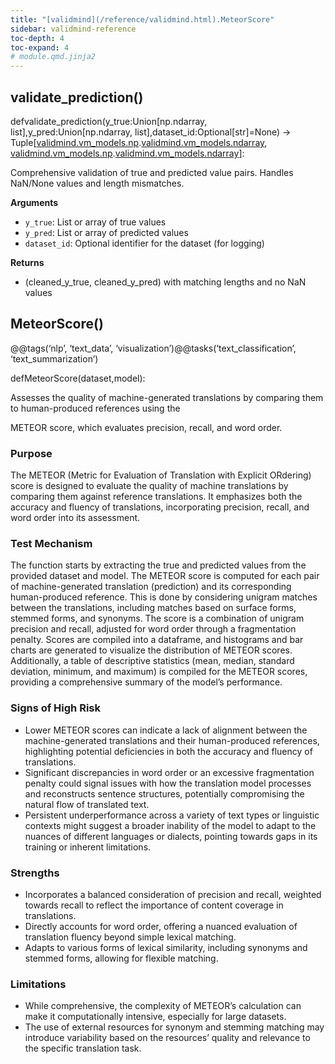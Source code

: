 ```yaml
---
title: "[validmind](/reference/validmind.html).MeteorScore"
sidebar: validmind-reference
toc-depth: 4
toc-expand: 4
# module.qmd.jinja2
---
```


## validate_prediction<span class='muted'>()</span>

<!-- signatures.jinja2 -->

::: {.signature}

<span class="kw">def</span><span class="name">validate_prediction</span>(<span class="params"><span class="n">y_true</span><span class="p">:</span><span class="n">Union</span><span class="p">\[</span><span class="n">np</span><span class="o">.</span><span class="n">ndarray</span><span class="p">, </span><span class="nb">list</span><span class="p">\]</span><span class="muted">,</span></span><span class="params"><span class="n">y_pred</span><span class="p">:</span><span class="n">Union</span><span class="p">\[</span><span class="n">np</span><span class="o">.</span><span class="n">ndarray</span><span class="p">, </span><span class="nb">list</span><span class="p">\]</span><span class="muted">,</span></span><span class="params"><span class="n">dataset_id</span><span class="p">:</span><span class="n">Optional</span><span class="p">\[</span><span class="nb">str</span><span class="p">\]</span><span class="o">=</span><span class="kc">None</span></span>)<span class="p"> → </span><span class="return-annotation"><span class="n">Tuple</span><span class="p">\[</span><a href="/reference/validmind/vm_models.html#class-np">validmind.vm_models.np</a><span class="o">.</span><a href="/reference/validmind/vm_models.html#class-ndarray">validmind.vm_models.ndarray</a><span class="p">, </span><a href="/reference/validmind/vm_models.html#class-np">validmind.vm_models.np</a><span class="o">.</span><a href="/reference/validmind/vm_models.html#class-ndarray">validmind.vm_models.ndarray</a><span class="p">\]</span></span>:

:::

<!-- docstring.jinja2 -->

Comprehensive validation of true and predicted value pairs. Handles NaN/None values and length mismatches.

**Arguments**

- `y_true`: List or array of true values
- `y_pred`: List or array of predicted values
- `dataset_id`: Optional identifier for the dataset (for logging)

**Returns**

- (cleaned_y_true, cleaned_y_pred) with matching lengths and no NaN values

<!-- function.qmd.jinja2 -->

## MeteorScore[()]{.muted}

<!-- signatures.jinja2 -->

::: {.signature}

<span class="decorators"><span class="decorator">@<span class="n">@tags(<span class="s">'nlp'</span>, <span class="s">'text_data'</span>, <span class="s">'visualization'</span>)</span></span><span class="decorator">@<span class="n">@tasks(<span class="s">'text_classification'</span>, <span class="s">'text_summarization'</span>)</span></span></span>

<span class="kw">def</span><span class="name">MeteorScore</span>(<span class="params"><span class="n">dataset</span><span class="muted">,</span></span><span class="params"><span class="n">model</span></span>):

:::

<!-- docstring.jinja2 -->

Assesses the quality of machine-generated translations by comparing them to human-produced references using the

METEOR score, which evaluates precision, recall, and word order.

### Purpose

The METEOR (Metric for Evaluation of Translation with Explicit ORdering) score is designed to evaluate the quality of machine translations by comparing them against reference translations. It emphasizes both the accuracy and fluency of translations, incorporating precision, recall, and word order into its assessment.

### Test Mechanism

The function starts by extracting the true and predicted values from the provided dataset and model. The METEOR score is computed for each pair of machine-generated translation (prediction) and its corresponding human-produced reference. This is done by considering unigram matches between the translations, including matches based on surface forms, stemmed forms, and synonyms. The score is a combination of unigram precision and recall, adjusted for word order through a fragmentation penalty. Scores are compiled into a dataframe, and histograms and bar charts are generated to visualize the distribution of METEOR scores. Additionally, a table of descriptive statistics (mean, median, standard deviation, minimum, and maximum) is compiled for the METEOR scores, providing a comprehensive summary of the model's performance.

### Signs of High Risk

- Lower METEOR scores can indicate a lack of alignment between the machine-generated translations and their human-produced references, highlighting potential deficiencies in both the accuracy and fluency of translations.
- Significant discrepancies in word order or an excessive fragmentation penalty could signal issues with how the translation model processes and reconstructs sentence structures, potentially compromising the natural flow of translated text.
- Persistent underperformance across a variety of text types or linguistic contexts might suggest a broader inability of the model to adapt to the nuances of different languages or dialects, pointing towards gaps in its training or inherent limitations.

### Strengths

- Incorporates a balanced consideration of precision and recall, weighted towards recall to reflect the importance of content coverage in translations.
- Directly accounts for word order, offering a nuanced evaluation of translation fluency beyond simple lexical matching.
- Adapts to various forms of lexical similarity, including synonyms and stemmed forms, allowing for flexible matching.

### Limitations

- While comprehensive, the complexity of METEOR's calculation can make it computationally intensive, especially for large datasets.
- The use of external resources for synonym and stemming matching may introduce variability based on the resources' quality and relevance to the specific translation task.
